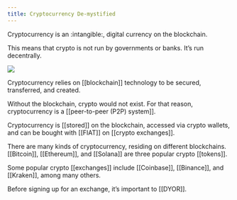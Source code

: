 ```yaml
---
title: Cryptocurrency De-mystified
---
```




Cryptocurrency is an :intangible:, digital currency on the blockchain.

This means that crypto is not run by governments or banks. It’s run decentrally.

![](../../../.gitbook/assets/3.jpg)

Cryptocurrency relies on [[blockchain]] technology to be secured, transferred, and created.

Without the blockchain, crypto would not exist. For that reason, cryptocurrency is a [[peer-to-peer (P2P) system]].

Cryptocurrency is [[stored]] on the blockchain, accessed via crypto wallets, and can be bought with [[FIAT]] on [[crypto exchanges]].

There are many kinds of cryptocurrency, residing on different blockchains. [[Bitcoin]], [[Ethereum]], and [[Solana]] are three popular crypto [[tokens]].

Some popular crypto [[exchanges]] include [[Coinbase]], [[Binance]], and [[Kraken]], among many others.

Before signing up for an exchange, it’s important to [[DYOR]].
